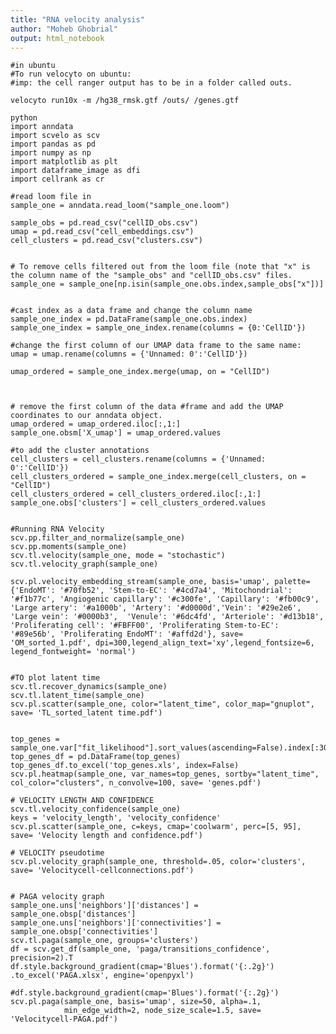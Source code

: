 ---
title: "RNA velocity analysis"
author: "Moheb Ghobrial"
output: html_notebook
---

```
#in ubuntu
#To run velocyto on ubuntu:
#imp: the cell ranger output has to be in a folder called outs. 

velocyto run10x -m /hg38_rmsk.gtf /outs/ /genes.gtf 

python
import anndata
import scvelo as scv
import pandas as pd
import numpy as np
import matplotlib as plt
import dataframe_image as dfi
import cellrank as cr

#read loom file in
sample_one = anndata.read_loom("sample_one.loom")

sample_obs = pd.read_csv("cellID_obs.csv")
umap = pd.read_csv("cell_embeddings.csv")
cell_clusters = pd.read_csv("clusters.csv")


# To remove cells filtered out from the loom file (note that "x" is the column name of the "sample_obs" and "cellID_obs.csv" files.
sample_one = sample_one[np.isin(sample_one.obs.index,sample_obs["x"])]


#cast index as a data frame and change the column name
sample_one_index = pd.DataFrame(sample_one.obs.index)
sample_one_index = sample_one_index.rename(columns = {0:'CellID'})

#change the first column of our UMAP data frame to the same name:
umap = umap.rename(columns = {'Unnamed: 0':'CellID'})

umap_ordered = sample_one_index.merge(umap, on = "CellID")



# remove the first column of the data #frame and add the UMAP coordinates to our anndata object.
umap_ordered = umap_ordered.iloc[:,1:]
sample_one.obsm['X_umap'] = umap_ordered.values

#to add the cluster annotations 
cell_clusters = cell_clusters.rename(columns = {'Unnamed: 0':'CellID'})
cell_clusters_ordered = sample_one_index.merge(cell_clusters, on = "CellID")
cell_clusters_ordered = cell_clusters_ordered.iloc[:,1:]
sample_one.obs['clusters'] = cell_clusters_ordered.values


#Running RNA Velocity
scv.pp.filter_and_normalize(sample_one)
scv.pp.moments(sample_one)
scv.tl.velocity(sample_one, mode = "stochastic")
scv.tl.velocity_graph(sample_one)

scv.pl.velocity_embedding_stream(sample_one, basis='umap', palette={'EndoMT': '#70fb52', 'Stem-to-EC': '#4cd7a4', 'Mitochondrial': '#f1b77c', 'Angiogenic capillary': '#c300fe', 'Capillary': '#fb00c9', 'Large artery': '#a1000b', 'Artery': '#d0000d','Vein': '#29e2e6', 'Large vein': '#0000b3',  'Venule': '#6dc4fd', 'Arteriole': '#d13b18', 'Proliferating cell': '#FBFF00', 'Proliferating Stem-to-EC': '#89e56b', 'Proliferating EndoMT': '#affd2d'}, save= 'OM_sorted_1.pdf', dpi=300,legend_align_text='xy',legend_fontsize=6, legend_fontweight= 'normal')


#TO plot latent time
scv.tl.recover_dynamics(sample_one)
scv.tl.latent_time(sample_one)
scv.pl.scatter(sample_one, color="latent_time", color_map="gnuplot", save= 'TL_sorted_latent time.pdf')


top_genes = sample_one.var["fit_likelihood"].sort_values(ascending=False).index[:300]
top_genes_df = pd.DataFrame(top_genes)
top_genes_df.to_excel('top_genes.xls', index=False)
scv.pl.heatmap(sample_one, var_names=top_genes, sortby="latent_time", col_color="clusters", n_convolve=100, save= 'genes.pdf')

# VELOCITY LENGTH AND CONFIDENCE
scv.tl.velocity_confidence(sample_one)
keys = 'velocity_length', 'velocity_confidence'
scv.pl.scatter(sample_one, c=keys, cmap='coolwarm', perc=[5, 95], save= 'Velocity length and confidence.pdf')

# VELOCITY pseudotime
scv.pl.velocity_graph(sample_one, threshold=.05, color='clusters', save= 'Velocitycell-cellconnections.pdf')


# PAGA velocity graph
sample_one.uns['neighbors']['distances'] = sample_one.obsp['distances']
sample_one.uns['neighbors']['connectivities'] = sample_one.obsp['connectivities']
scv.tl.paga(sample_one, groups='clusters')
df = scv.get_df(sample_one, 'paga/transitions_confidence', precision=2).T
df.style.background_gradient(cmap='Blues').format('{:.2g}') .to_excel('PAGA.xlsx', engine='openpyxl')

#df.style.background_gradient(cmap='Blues').format('{:.2g}')
scv.pl.paga(sample_one, basis='umap', size=50, alpha=.1,
            min_edge_width=2, node_size_scale=1.5, save= 'Velocitycell-PAGA.pdf')


```

